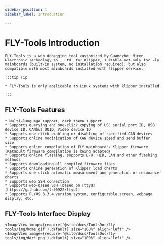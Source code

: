 ```yaml
---
sidebar_position: 1
sidebar_label: Introduction

---
```




# FLY-Tools Introduction

    FLY-Tools is a web debugging tool customized by Guangzhou Miren Electronic Technology Co., Ltd. for Klipper, suitable not only for Fly mainboards (built-in system, no installation required), but also compatible with most mainboards installed with Klipper service.

    :::tip Tip

    * FLY-Tools is only applicable to Linux systems with klipper installed

    :::

## FLY-Tools Features

    * Multi-language support, dark theme support
    * Supports querying and one-click copying of USB serial port ID, USB device ID, CANbus UUID, Video device ID
    * Supports one-click enabling or disabling of specified CAN devices
    * Supports online modification of CAN device speed and send buffer size
    * Supports online compilation of FLY mainboard's Klipper firmware (Katapult firmware compilation is being adapted)
    * Supports online flashing, supports DFU, HID, CAN and other flashing methods
    * Supports downloading all compiled firmware files
    * Supports online generation of Klipper load charts
    * Supports one-click automatic measurement and generation of resonance charts
    * Supports web SSH connection
    * Supports web-based SSH (based on [ttyd](https://github.com/tsl0922/ttyd))
    * Supports FLYOS 3.3.4 version system, configurable screen, webpage display, etc.

## FLY-Tools Interface Display

    <ImageView image={require('@site/docs/ToolsDoc/fly-tools/img/home.gif').default} size="100%" align="left" />
    <ImageView image={require('@site/docs/ToolsDoc/fly-tools/img/dark.png').default} size="100%" align="left" />